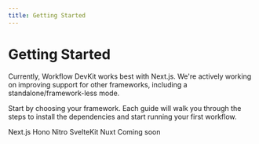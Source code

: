 ```yaml
---
title: Getting Started
---
```



# Getting Started

<Callout>
Currently, Workflow DevKit works best with Next.js. We're actively working on improving support for other frameworks, including a standalone/framework-less mode.
</Callout>

Start by choosing your framework. Each guide will walk you through the steps to install the dependencies and start running your first workflow.

<Cards>
    <Card href="/docs/getting-started/next" className="flex flex-col items-center justify-center text-center gap-2">
        <Next className="size-16" />
        <span className="font-medium">Next.js</span>
    </Card>
    <Card href="/docs/getting-started/hono" className="flex flex-col items-center justify-center text-center gap-2">
        <Hono className="size-16" />
        <span className="font-medium">Hono</span>
    </Card>
    <Card href="/docs/getting-started/nitro" className="flex flex-col items-center justify-center text-center gap-2">
        <Nitro className="size-16" />
        <span className="font-medium">Nitro</span>
    </Card>
    <Card href="/docs/getting-started/sveltekit" className="flex flex-col items-center justify-center text-center gap-2">
        <SvelteKit className="size-16" />
        <span className="font-medium">SvelteKit</span>
    </Card>
    <Card href="/docs/getting-started/nuxt" disabled className="flex flex-col items-center justify-center text-center gap-2">
        <Nuxt className="size-16" />
        <span className="font-medium">Nuxt</span>
        <Badge variant="secondary">Coming soon</Badge>
    </Card>
</Cards>
